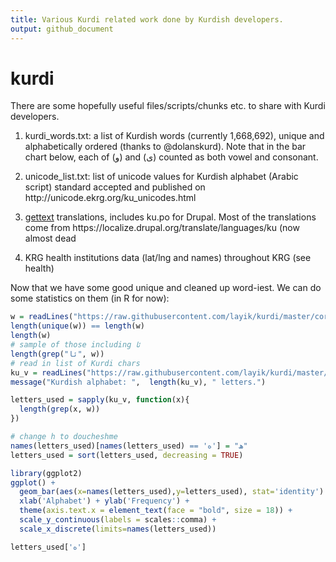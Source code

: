 ```yaml
---
title: Various Kurdi related work done by Kurdish developers.
output: github_document
---
```

# kurdi

There are some hopefully useful files/scripts/chunks etc. to share with Kurdi developers.

1. kurdi_words.txt: a list of Kurdish words (currently 1,668,692), unique and alphabetically ordered (thanks to @dolanskurd).
Note that in the bar chart below, each of (و) and (ی) counted as both vowel and consonant. 

2. unicode_list.txt: list of unicode values for Kurdish alphabet (Arabic script) standard accepted and published on http://unicode.ekrg.org/ku_unicodes.html

3. [gettext](https://en.wikipedia.org/wiki/Gettext) translations, includes ku.po for Drupal. Most of the translations come from https://localize.drupal.org/translate/languages/ku (now almost dead

4. KRG health institutions data (lat/lng and names) throughout KRG (see health)

Now that we have some good unique and cleaned up word-iest. We can do some statistics on them (in R for now):

```r
w = readLines("https://raw.githubusercontent.com/layik/kurdi/master/corpus/kurdi_words.txt")
length(unique(w)) == length(w)
length(w)
# sample of those including ئا
length(grep("ئا", w))
# read in list of Kurdi chars
ku_v = readLines("https://raw.githubusercontent.com/layik/kurdi/master/corpus/letters_lines.txt")
message("Kurdish alphabet: ",  length(ku_v), " letters.")

letters_used = sapply(ku_v, function(x){
  length(grep(x, w))
})

# change h to doucheshme
names(letters_used)[names(letters_used) == 'ه'] = "ھ"
letters_used = sort(letters_used, decreasing = TRUE)

library(ggplot2)
ggplot() + 
  geom_bar(aes(x=names(letters_used),y=letters_used), stat='identity') + 
  xlab('Alphabet') + ylab('Frequency') + 
  theme(axis.text.x = element_text(face = "bold", size = 18)) + 
  scale_y_continuous(labels = scales::comma) + 
  scale_x_discrete(limits=names(letters_used))

letters_used['ە']
```
